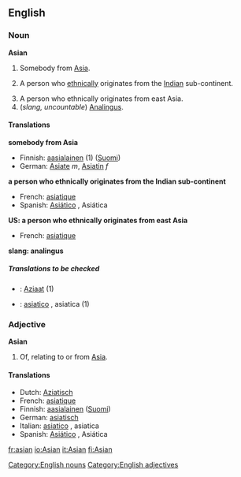 ==English==

{{rfc}}
===Noun===
'''Asian'''
#Somebody from [[Asia]].
#{{UK}} A person who [[ethnic]]ally originates from the [[Indian]] sub-continent.
#A person who ethnically originates from east Asia.
#(''slang, uncountable'') [[Analingus]].

====Translations====
'''somebody from Asia'''
*Finnish: [[aasialainen]] (1) ([[:fi:aasialainen|Suomi]])
*German: [[Asiate]] ''m'', [[Asiatin]] ''f''

'''a person who ethnically originates from the Indian sub-continent'''
{{top}}
*French: [[asiatique]]
*Spanish: [[Asiático]] {{m}}, Asiática {{f}}
{{bottom}}

'''US: a person who ethnically originates from east Asia'''
{{top}}
*French: [[asiatique]]
{{bottom}}

'''slang: analingus'''
{{top}}
{{bottom}}

=====Translations to be checked=====
{{checktrans}}
*{{ttbc|Dutch}}: [[Aziaat]] (1)
*{{ttbc|Italian}}: [[asiatico]] {{m}}, asiatica {{f}} (1)

===Adjective===
'''Asian'''
# Of, relating to or from [[Asia]].

====Translations====
*Dutch: [[Aziatisch]]
*French: [[asiatique]]
*Finnish: [[aasialainen]] ([[:fi:aasialainen|Suomi]])
*German: [[asiatisch]]
*Italian: [[asiatico]] {{m}}, asiatica {{f}}
*Spanish: [[Asiático]] {{m}}, Asiática {{f}}

[[fr:asian]]
[[io:Asian]]
[[it:Asian]]
[[fi:Asian]]
[[Category:English nouns]][[Category:English adjectives]]